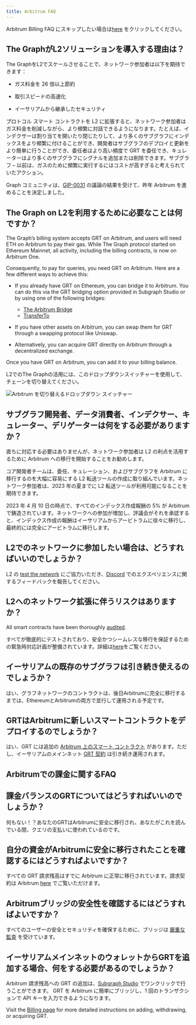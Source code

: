 ```yaml
---
title: Arbitrum FAQ
---
```


Arbitrum Billing FAQ にスキップしたい場合は[here](#billing-on-arbitrum-faqs) をクリックしてください。

## The GraphがL2ソリューションを導入する理由は？

The GraphをL2でスケールさせることで、ネットワーク参加者は以下を期待できます：

- ガス料金を 26 倍以上節約

- 取引スピードの高速化

- イーサリアムから継承したセキュリティ

プロトコル スマート コントラクトを L2 に拡張すると、ネットワーク参加者はガス料金を削減しながら、より頻繁に対話できるようになります。たとえば、インデクサーは割り当てを開いたり閉じたりして、より多くのサブグラフにインデックスをより頻繁に付けることができ、開発者はサブグラフのデプロイと更新をより簡単に行うことができ、委任者はより高い頻度で GRT を委任でき、キュレーターはより多くのサブグラフにシグナルを追加または削除できます。サブグラフ – 以前は、ガスのために頻繁に実行するにはコストが高すぎると考えられていたアクション。

Graph コミュニティは、[GIP-0031](https://forum.thegraph.com/t/gip-0031-arbitrum-grt-bridge/3305) の議論の結果を受けて、昨年 Arbitrum を進めることを決定しました。

## The Graph on L2を利用するために必要なことは何ですか？

The Graph’s billing system accepts GRT on Arbitrum, and users will need ETH on Arbitrum to pay their gas. While The Graph protocol started on Ethereum Mainnet, all activity, including the billing contracts, is now on Arbitrum One.

Consequently, to pay for queries, you need GRT on Arbitrum. Here are a few different ways to achieve this:

- If you already have GRT on Ethereum, you can bridge it to Arbitrum. You can do this via the GRT bridging option provided in Subgraph Studio or by using one of the following bridges:

  - [The Arbitrum Bridge](https://bridge.arbitrum.io/?l2ChainId=42161)
  - [TransferTo](https://transferto.xyz/swap)

- If you have other assets on Arbitrum, you can swap them for GRT through a swapping protocol like Uniswap.

- Alternatively, you can acquire GRT directly on Arbitrum through a decentralized exchange.

Once you have GRT on Arbitrum, you can add it to your billing balance.

L2でのThe Graphの活用には、このドロップダウンスイッチャーを使用して、チェーンを切り替えてください。

![Arbitrum を切り替えるドロップダウン スイッチャー](/img/arbitrum-screenshot-toggle.png)

## サブグラフ開発者、データ消費者、インデクサー、キュレーター、デリゲーターは何をする必要がありますか？

直ちに対応する必要はありませんが、ネットワーク参加者は L2 の利点を活用するために Arbitrum への移行を開始することをお勧めします。

コア開発者チームは、委任、キュレーション、およびサブグラフを Arbitrum に移行するのを大幅に容易にする L2 転送ツールの作成に取り組んでいます。ネットワーク参加者は、2023 年の夏までに L2 転送ツールが利用可能になることを期待できます。

2023 年 4 月 10 日の時点で、すべてのインデックス作成報酬の 5% が Arbitrum で鋳造されています。ネットワークへの参加が増加し、評議会がそれを承認すると、インデックス作成の報酬はイーサリアムからアービトラムに徐々に移行し、最終的には完全にアービトラムに移行します。

## L2でのネットワークに参加したい場合は、どうすればいいのでしょうか？

L2 の [test the network](https://testnet.thegraph.com/explorer) にご協力いただき、[Discord](https://discord.gg/graphprotocol) でのエクスペリエンスに関するフィードバックを報告してください。

## L2へのネットワーク拡張に伴うリスクはありますか？

All smart contracts have been thoroughly [audited](https://github.com/graphprotocol/contracts/blob/main/packages/contracts/audits/OpenZeppelin/2022-07-graph-arbitrum-bridge-audit.pdf).

すべてが徹底的にテストされており、安全かつシームレスな移行を保証するための緊急時対応計画が整備されています。詳細は[here](https://forum.thegraph.com/t/gip-0037-the-graph-arbitrum-deployment-with-linear-rewards-minted-in-l2/3551#risks-and-security-considerations-20)をご覧ください。

## イーサリアムの既存のサブグラフは引き続き使えるのでしょうか？

はい、グラフネットワークのコントラクトは、後日Arbitrumに完全に移行するまでは、EthereumとArbitrumの両方で並行して運用される予定です。

## GRTはArbitrumに新しいスマートコントラクトをデプロイするのでしょうか？

はい、GRT には追加の [Arbitrum 上のスマート コントラクト](https://arbiscan.io/address/0x9623063377ad1b27544c965ccd7342f7ea7e88c7) があります。ただし、イーサリアムのメインネット [GRT 契約](https://etherscan.io/token/0xc944e90c64b2c07662a292be6244bdf05cda44a7) は引き続き運用されます。

## Arbitrumでの課金に関するFAQ

## 課金バランスのGRTについてはどうすればいいのでしょうか？

何もない！？あなたのGRTはArbitrumに安全に移行され、あなたがこれを読んでいる間、クエリの支払いに使われているのです。

## 自分の資金がArbitrumに安全に移行されたことを確認するにはどうすればよいですか？

すべての GRT 請求残高はすでに Arbitrum に正常に移行されています。請求契約は Arbitrum [here](https://arbiscan.io/address/0x1B07D3344188908Fb6DEcEac381f3eE63C48477a) でご覧いただけます。

## Arbitrumブリッジの安全性を確認するにはどうすればよいですか？

すべてのユーザーの安全とセキュリティを確保するために、ブリッジは [厳重な監査](https://code4rena.com/contests/2022-10-the-graph-l2-bridge-contest) を受けています。

## イーサリアムメインネットのウォレットからGRTを追加する場合、何をする必要があるのでしょうか？

Arbitrum 請求残高への GRT の追加は、[Subgraph Studio](https://thegraph.com/studio/) でワンクリックで行うことができます。 GRT を Arbitrum に簡単にブリッジし、1 回のトランザクションで API キーを入力できるようになります。

Visit the [Billing page](/billing/) for more detailed instructions on adding, withdrawing, or acquiring GRT.
